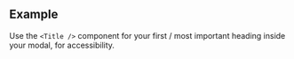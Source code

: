 ## Example

Use the `<Title />` component for your first / most important heading inside
your modal, for accessibility.

<LiveCodeEditor />
